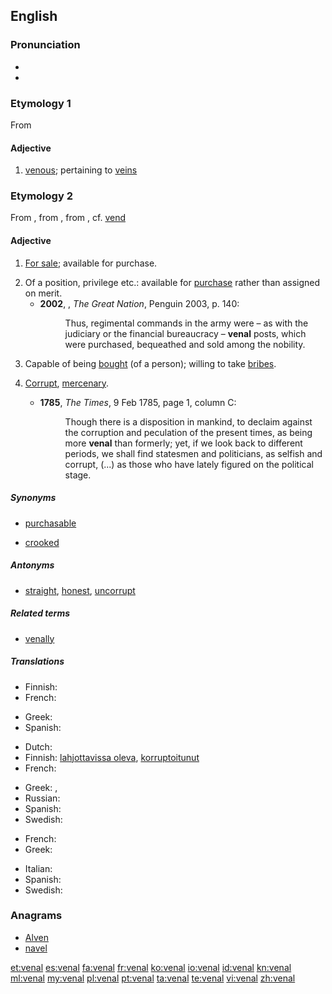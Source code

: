 {{also|vénal}}
==English==

===Pronunciation===
* {{IPA|/ˈviːnəl/}}
* {{rhymes|iːnəl}}

===Etymology 1===
From {{etyl|la|en}} {{term|vena||lang=la}}

====Adjective====
{{en-adj}}

# [[venous]]; pertaining to [[vein]]s

===Etymology 2===
From {{etyl|fr|en}} {{term|vénal|lang=fr}}, from {{etyl|la|en}} {{term|venalis||lang=la}}, from {{term|venum||lang=la|something for sale}}, cf. [[vend]]

====Adjective====
{{en-adj}}

# {{context|archaic|lang=en}} [[for sale|For sale]]; available for purchase.
# Of a position, privilege etc.: available for [[purchase]] rather than assigned on merit.
#*'''2002''', {{w|Colin Jones (historian)|Colin Jones}}, ''The Great Nation'', Penguin 2003, p. 140:
#*:Thus, regimental commands in the army were – as with the judiciary or the financial bureaucracy – '''venal''' posts, which were purchased, bequeathed and sold among the nobility.
# Capable of being [[bought]] (of a person); willing to take [[bribe]]s.
# {{context|of behaviour etc.|lang=en}} [[corrupt|Corrupt]], [[mercenary]].
#* '''1785''', ''The Times'', 9 Feb 1785, page 1, column C:
#*: Though there is a disposition in mankind, to declaim against the corruption and peculation of the present times, as being more '''venal''' than formerly; yet, if we look back to different periods, we shall find statesmen and politicians, as selfish and corrupt, (...) as those who have lately figured on the political stage.

=====Synonyms=====
* {{sense|for sale}} [[purchasable]]
* {{sense|willing to take bribes}} [[crooked]]

=====Antonyms=====
* {{sense|willing to take bribes}} [[straight]], [[honest]], [[uncorrupt]]

=====Related terms=====
* [[venally]]

=====Translations=====
{{trans-top|for sale, available for a price}}
* Finnish: {{t-|fi|myytävänä}}
* French: {{t+|fr|vénal}}
{{trans-mid}}
* Greek: {{t+|el|παραδόπιστος|m|tr=paradópistos}}
* Spanish: {{t+|es|venal}}
{{trans-bottom}}

{{trans-top|willing to take bribes}}
* Dutch: {{t+|nl|omkoopbaar}}
* Finnish: [[lahjottavissa oleva]], [[korruptoitunut]]
* French: {{t+|fr|vénal}}
{{trans-mid}}
* Greek: {{t+|el|αργυρώνητος|m|tr=argyrónitos}}, {{t-|el|δωροδοκούμενος|m|tr=dorodokoúmenos}}
* Russian: {{t+|ru|продажный}}
* Spanish: {{t+|es|venal}}
* Swedish: {{t|sv|mutbar}}
{{trans-bottom}}

{{trans-top|corrupt, mercenary}}
* French: {{t+|fr|vénal}}
* Greek: {{t+|el|παραδόπιστος|m|tr=paradópistos}}
{{trans-mid}}
* Italian: {{t+|it|venale}}
* Spanish: {{t+|es|venal}}
* Swedish: {{t+|sv|korrumperad}}
{{trans-bottom}}

===Anagrams===
* [[Alven#English|Alven]]
* [[navel#English|navel]]

[[et:venal]]
[[es:venal]]
[[fa:venal]]
[[fr:venal]]
[[ko:venal]]
[[io:venal]]
[[id:venal]]
[[kn:venal]]
[[ml:venal]]
[[my:venal]]
[[pl:venal]]
[[pt:venal]]
[[ta:venal]]
[[te:venal]]
[[vi:venal]]
[[zh:venal]]